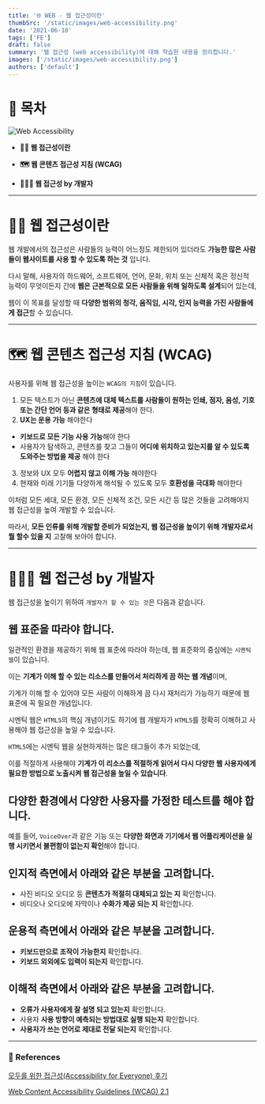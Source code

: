 ```yaml
---
title: '🌐 WEB - 웹 접근성이란'
thumbSrc: '/static/images/web-accessibility.png'
date: '2021-06-10'
tags: ['FE']
draft: false
summary: '웹 접근성 (web accessibility)에 대해 학습한 내용을 정리합니다.'
images: ['/static/images/web-accessibility.png']
authors: ['default']
---
```


# 📌 목차

![Web Accessibility](/static/images/web-accessibility.png)

- **💁🏻 웹 접근성이란**

- **🗺️ 웹 콘텐츠 접근성 지침 (WCAG)**

- **🧑🏻‍💻 웹 접근성 by 개발자**

---

# 💁🏻 웹 접근성이란

웹 개발에서의 접근성은 사람들의 능력이 어느정도 제한되어 있더라도 **가능한 많은 사람들이 웹사이트를 사용 할 수 있도록 하는 것** 입니다.

다시 말해, 사용자의 하드웨어, 소프트웨어, 언어, 문화, 위치 또는 신체적 혹은 정신적 능력이 무엇이든지 간에 **웹은 근본적으로 모든 사람들을 위해 일하도록 설계**되어 있는데,

웹이 이 목표를 달성할 때 **다양한 범위의 청각, 움직임, 시각, 인지 능력을 가진 사람들에게 접근**할 수 있습니다.

---

# 🗺️ 웹 콘텐츠 접근성 지침 (WCAG)

사용자를 위해 웹 접근성을 높이는 `WCAG의 지침`이 있습니다.

1. 모든 텍스트가 아닌 **콘텐츠에 대체 텍스트를 사람들이 원하는 인쇄, 점자, 음성, 기호 또는 간단 언어 등과 같은 형태로 제공**해야 한다.
2. **UX는 운용 가능** 해야한다

- **키보드로 모든 기능 사용 가능**해야 한다
- 사용자가 탐색하고, 콘텐츠를 찾고 그들이 **어디에 위치하고 있는지를 알 수 있도록 도와주는 방법을 제공** 해야 한다

3. 정보와 UX 모두 **어렵지 않고 이해 가능** 해야한다
4. 현재와 미래 기기들 다양하게 해석될 수 있도록 모두 **호환성을 극대화** 해야한다

이처럼 모든 세대, 모든 환경, 모든 신체적 조건, 모든 시간 등 많은 것들을 고려해야지 웹 접근성을 높여 개발할 수 있습니다.

따라서, **모든 인류를 위해 개발할 준비가 되었는지, 웹 접근성을 높이기 위해 개발자로서 뭘 할수 있을 지** 고찰해 보아야 합니다.

---

# 🧑🏻‍💻 웹 접근성 by 개발자

웹 접근성을 높이기 위하여 `개발자가 할 수 있는 것`은 다음과 같습니다.

## 웹 표준을 따라야 합니다.

일관적인 환경을 제공하기 위해 웹 표준에 따라야 하는데, 웹 표준화의 중심에는 `시멘틱 웹`이 있습니다.

이는 **기계가 이해 할 수 있는 리소스를 만들어서 처리하게 끔 하는 웹 개념**이며,

기계가 이해 할 수 있어야 모든 사람이 이해하게 끔 다시 재처리가 가능하기 때문에 웹 표준에 꼭 필요한 개념입니다.

시멘틱 웹은 `HTML5`의 핵심 개념이기도 하기에 웹 개발자가 `HTML5`를 정확히 이해하고 사용해야 웹 접근성을 높일 수 있습니다.

`HTML5`에는 시멘틱 웹을 실현하게하는 많은 태그들이 추가 되었는데,

이를 적절하게 사용해야 **기계가 이 리소스를 적절하게 읽어서 다시 다양한 웹 사용자에게 필요한 방법으로 노출시켜 웹 접근성을 높일 수 있습니다**.

## 다양한 환경에서 다양한 사용자를 가정한 테스트를 해야 합니다.

예를 들어, `VoiceOver`과 같은 기능 또는 **다양한 화면과 기기에서 웹 어플리케이션을 실행 시키면서 불편함이 없는지 확인**해야 합니다.

## 인지적 측면에서 아래와 같은 부분을 고려합니다.

- 사진 비디오 오디오 등 **콘텐츠가 적절히 대체되고 있는 지** 확인합니다.
- 비디오나 오디오에 자막이나 **수화가 제공 되는 지** 확인합니다.

## 운용적 측면에서 아래와 같은 부분을 고려합니다.

- **키보드만으로 조작이 가능한지** 확인합니다.
- **키보드 외외에도 입력이 되는지** 확인합니다.

## 이해적 측면에서 아래와 같은 부분을 고려합니다.

- **오류가 사용자에게 잘 설명 되고 있는지** 확인합니다.
- 사용자 **사용 방향이 예측되는 방법대로 실행 되는지** 확인합니다.
- **사용자가 쓰는 언어로 제대로 전달 되는지** 확인합니다.

---

### 🔗 References

[모두를 위한 접근성(Accessibility for Everyone) 후기](https://medium.com/@uxphilosophy_/%EB%AA%A8%EB%91%90%EB%A5%BC-%EC%9C%84%ED%95%9C-%EC%A0%91%EA%B7%BC%EC%84%B1-accessibility-for-everyone-%ED%9B%84%EA%B8%B0-e8d865a5dd9b)

[Web Content Accessibility Guidelines (WCAG) 2.1](https://www.w3.org/TR/WCAG21/#abstract)
